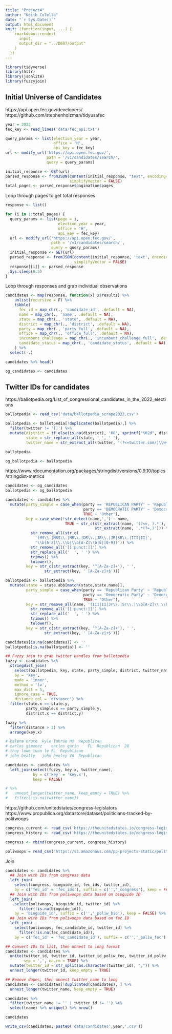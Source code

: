 ```yaml
---
title: "Project4"
author: "Keith Colella"
date: "`r Sys.Date()`"
output: html_document
knit: (function(input, ...) {
    rmarkdown::render(
      input,
      output_dir = "../D607/output"
    )
  })
---
```


```r
library(tidyverse)
library(httr)
library(jsonlite)
library(fuzzyjoin)
```

## Initial Universe of Candidates

https://api.open.fec.gov/developers/
https://github.com/stephenholzman/tidyusafec

```r
year = 2022
fec_key <- read_lines('data/fec_api.txt')

query_params <- list(election_year = year,
                     office = 'H',
                     api_key = fec_key)
url <- modify_url('https://api.open.fec.gov/', 
                  path = '/v1/candidates/search/',
                  query = query_params)

initial_response <- GET(url)
parsed_response <- fromJSON(content(initial_response, "text", encoding="UTF-8"), 
                            simplifyVector = FALSE)
total_pages <- parsed_response$pagination$pages
```

Loop through pages to get total responses

```r
response <- list()

for (i in 1:total_pages) {
  query_params <- list(page = i,
                       election_year = year,
                       office = 'H',
                       api_key = fec_key)
  url <- modify_url('https://api.open.fec.gov/', 
                    path = '/v1/candidates/search/',
                    query = query_params)
  initial_response <- GET(url)
  parsed_response <- fromJSON(content(initial_response, 'text', encoding='UTF-8'), 
                              simplifyVector = FALSE)
  response[[i]] <- parsed_response
  Sys.sleep(0.5)
}
```

Loop through responses and grab individual observations

```r
candidates <- map(response, function(x) x$results) %>%
    unlist(recursive = F) %>%
    tibble(
      fec_id = map_chr(., 'candidate_id', .default = NA),
      name = map_chr(., 'name', .default = NA),
      state = map_chr(., 'state', .default = NA),
      district = map_chr(., 'district', .default = NA),
      party = map_chr(., 'party_full', .default = NA),
      office = map_chr(., 'office_full', .default = NA),
      incumbent_challenge = map_chr(., 'incumbent_challenge_full', .default = NA),
      candidate_status = map_chr(., 'candidate_status', .default = NA),
    ) %>%
  select(-.)

candidates %>% head()

og_candidates <- candidates
```

## Twitter IDs for candidates

https://ballotpedia.org/List_of_congressional_candidates_in_the_2022_elections

```r
ballotpedia <- read_csv('data/ballotpedia_scrape2022.csv')

ballotpedia <- ballotpedia[!duplicated(ballotpedia),] %>%
  filter(twitter != '[]') %>%
  mutate(district = if_else(is.na(district), '00', sprintf("%02d", district)),
         state = str_replace_all(state, '_', ' '),
         twitter_name = str_extract_all(twitter, '(?<=twitter.com/)\\w+(?=\')'))

ballotpedia

og_ballotpedia <- ballotpedia
```

https://www.rdocumentation.org/packages/stringdist/versions/0.9.10/topics/stringdist-metrics

```r
candidates <- og_candidates
ballotpedia <- og_ballotpedia

candidates <- candidates %>%
  mutate(party_simple = case_when(party == 'REPUBLICAN PARTY' ~ 'Republican',
                                  party == 'DEMOCRATIC PARTY' ~ 'Democrat',
                                  TRUE ~ 'Other'),
         key = case_when(!str_detect(name,',') ~ name,
                          TRUE ~ str_c(str_extract(name, '(?<=, ).*'), ' ',
                                       str_extract(name, '.*(?=,)'))) %>%
           str_remove_all(str_c(
             '(MS\\.|MRS\\.|MR\\.|DR\\.|JR\\.|JR|SR\\.|III|II|',
             '\\b[A-Z]\\.\\b|\\b[A-Z]\\b|É|[0-9])')) %>%
           str_remove_all('[[:punct:]]') %>%
           str_replace_all('  ', ' ') %>%
           trimws() %>%
           tolower(),
         key = str_c(str_extract(key, '^[A-Za-z]+'), ' ',
                 str_extract(key, ' [A-Za-z]+$')))

ballotpedia <- ballotpedia %>%
  mutate(state = state.abb[match(state,state.name)],
         party_simple = case_when(party == 'Republican Party' ~ 'Republican',
                                  party == 'Democratic Party' ~ 'Democrat',
                                  TRUE ~ 'Other'),
         key = str_remove_all(name, '(III|II|Jr\\.|Sr\\.|\\b[A-Z]\\.\\b|é)') %>%
           str_remove_all('[[:punct:]]') %>%
           str_replace_all('  ', ' ') %>%
           trimws() %>%
           tolower(),
         key = str_c(str_extract(key, '^[A-Za-z]+'), ' ',
                 str_extract(key, ' [A-Za-z]+$')))

candidates[is.na(candidates)] <- ''
ballotpedia[is.na(ballotpedia)] <- ''

## Fuzzy join to grab twitter handles from ballotpedia
fuzzy <- candidates %>%
  stringdist_join(
    select(ballotpedia, key, state, party_simple, district, twitter_name),
    by = 'key',
    mode = 'inner',
    method = 'lv',
    max_dist = 5,
    ignore_case = TRUE,
    distance_col = 'distance') %>%
  filter(state.x == state.y, 
         party_simple.x == party_simple.y,
         district.x == district.y)

fuzzy %>%
  filter(distance > 3) %>%
  arrange(key.x)

# kalena bruce	kyle labrue	MO	Republican
# carlos gimenez	carlos garin	FL	Republican	28
# thuy lowe	tuan le	FL	Republican
# john beatty	john henley	VA	Republican

candidates <- candidates %>%
  left_join(select(fuzzy, key.x, twitter_name),
            by = c('key' = 'key.x'),
            keep = FALSE) 

# %>%
#   unnest_longer(twitter_name, keep_empty = TRUE) %>%
#   filter(!is.na(twitter_name))
```

https://github.com/unitedstates/congress-legislators
https://www.propublica.org/datastore/dataset/politicians-tracked-by-politwoops

```r
congress_current <- read_csv('https://theunitedstates.io/congress-legislators/legislators-current.csv')
congress_history <- read_csv('https://theunitedstates.io/congress-legislators/legislators-historical.csv')

congress <- rbind(congress_current, congress_history)

poliwoops = read_csv('https://s3.amazonaws.com/pp-projects-static/politwoops/active_accounts.csv')
```

Join

```r
candidates <- candidates %>%
  ## Join with IDs from congress data
  left_join(
    select(congress, bioguide_id, fec_ids, twitter_id),
    by = c('fec_id' = 'fec_ids'), suffix = c('','_congress'), keep = FALSE) %>%
  ## Join with IDs from poliwoops data based on bioguide ID
  left_join(
    select(poliwoops, bioguide_id, twitter_id) %>%
      filter(!is.na(bioguide_id)),
    by = 'bioguide_id', suffix = c('','_poliw_bio'), keep = FALSE) %>%
  ## Join with IDs from poliwoops data based on fec ID
  left_join(
    select(poliwoops, fec_candidate_id, twitter_id) %>%
      filter(!is.na(fec_candidate_id)), 
    by = c('fec_id' = 'fec_candidate_id'), suffix = c('','_poliw_fec'), keep = FALSE) # %>%

## Convert IDs to list, then unnest to long format
candidates <- candidates %>%
  unite(twitter_id, twitter_id, twitter_id_poliw_fec, twitter_id_poliw_bio, 
        sep = ',', na.rm = TRUE) %>%
  mutate(twitter_id = str_split(as.character(twitter_id), ",")) %>%
  unnest_longer(twitter_id, keep_empty = TRUE)

## Remove dupes, then unnest twitter_name to long
candidates <- candidates[!duplicated(candidates), ] %>%
  unnest_longer(twitter_name, keep_empty = TRUE)

candidates %>%
  filter(twitter_name != '' | twitter_id != '') %>%
  select(name) %>% unique() %>% nrow()

candidates
```


```r
write_csv(candidates, paste0('data/candidates',year,'.csv'))
```


